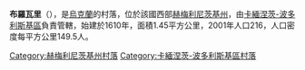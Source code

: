 {{coord|48|42|11|N|26|52|53|E|scale:100000|display=title}}

'''布羅瓦里'''（{{lang-uk|Броварі}}），是[[烏克蘭|烏克蘭]]的村落，位於該國西部[[赫梅利尼茨基州|赫梅利尼茨基州]]，由[[卡緬涅茨-波多利斯基區|卡緬涅茨-波多利斯基區]]負責管轄，始建於1610年，面積1.45平方公里，2001年人口216，人口密度每平方公里149.5人。

{{DEFAULTSORT:Броварі}}
[[Category:赫梅利尼茨基州村落|Category:赫梅利尼茨基州村落]]
[[Category:卡緬涅茨-波多利斯基區村落|Category:卡緬涅茨-波多利斯基區村落]]


{{Khmelnytskyi-geo-stub}}